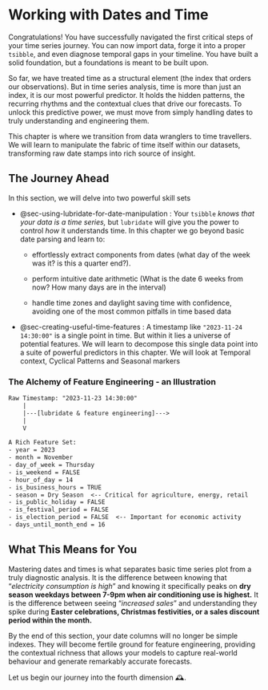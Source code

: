 # Working with Dates and Time {#sec-working-with-dates-and-time}

Congratulations! You have successfully navigated the first critical steps of your time series journey. You can now import data, forge it into a proper `tsibble`, and even diagnose temporal gaps in your timeline. You have built a solid foundation, but a foundations is meant to be built upon.

So far, we have treated time as a structural element (the index that orders our observations). But in time series analysis, time is more than just an index, it is our most powerful predictor. It holds the hidden patterns, the recurring rhythms and the contextual clues that drive our forecasts. To unlock this predictive power, we must move from simply handling dates to truly understanding and engineering them.

This chapter is where we transition from data wranglers to time travellers. We will learn to manipulate the fabric of time itself within our datasets, transforming raw date stamps into rich source of insight.

## The Journey Ahead

In this section, we will delve into two powerful skill sets

-   @sec-using-lubridate-for-date-manipulation : Your `tsibble` *knows that your data is a time series,* but `lubridate` will give you the power to control *how* it understands time. In this chapter we go beyond basic date parsing and learn to:

    -   effortlessly extract components from dates (what day of the week was it? is this a quarter end?).

    -   perform intuitive date arithmetic (What is the date 6 weeks from now? How many days are in the interval)

    -   handle time zones and daylight saving time with confidence, avoiding one of the most common pitfalls in time based data

-   @sec-creating-useful-time-features : A timestamp like `"2023-11-24 14:30:00"` is a single point in time. But within it lies a universe of potential features. We will learn to decompose this single data point into a suite of powerful predictors in this chapter. We will look at Temporal context, Cyclical Patterns and Seasonal markers

### The Alchemy of Feature Engineering - an Illustration

``` texinfo
Raw Timestamp: "2023-11-23 14:30:00"
    |
    |---[lubridate & feature engineering]--->
    |
    V

A Rich Feature Set:
- year = 2023
- month = November
- day_of_week = Thursday
- is_weekend = FALSE
- hour_of_day = 14
- is_business_hours = TRUE
- season = Dry Season  <-- Critical for agriculture, energy, retail
- is_public_holiday = FALSE
- is_festival_period = FALSE
- is_election_period = FALSE  <-- Important for economic activity
- days_until_month_end = 16
```

## What This Means for You

Mastering dates and times is what separates basic time series plot from a truly diagnostic analysis. It is the difference between knowing that "*electricity consumption is high*" and knowing it specifically peaks on **dry season weekdays between 7-9pm when air conditioning use is highest.** It is the difference between seeing "*increased sales*" and understanding they spike during **Easter celebrations, Christmas festivities, or a sales discount period within the month.**

By the end of this section, your date columns will no longer be simple indexes. They will become fertile ground for feature engineering, providing the contextual richness that allows your models to capture real-world behaviour and generate remarkably accurate forecasts.

Let us begin our journey into the fourth dimension 🕰️.
